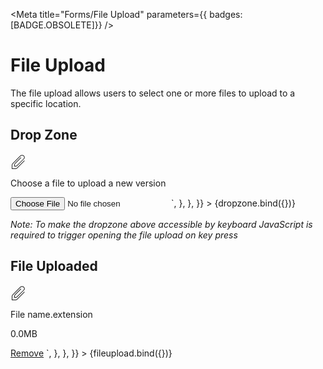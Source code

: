 
<Meta
	title="Forms/File Upload"
	parameters={{ badges: [BADGE.OBSOLETE]}}
/>


# File Upload

The file upload allows users to select one or more files to upload to a specific location.

## Drop Zone

<Canvas>
	<Story
		name="Drop Zone"
		argTypes={{
			linkText: {
				name: "Link Text",
			},
			text: {
				name: "Text",
			},
		}}
		args={{
			linkText: "Choose a file",
			text: "to upload a new version",
		}}
		parameters={{
			docs: {
				source: {
					code: `
<div class="made-c-file-upload">
  <label class="made-c-file-upload__label" for="file-upload-1">
  <svg width="24" height="24" viewBox="0 0 24 24" xmlns="http://www.w3.org/2000/svg">
    <title>
      Icons / Mastercard / UI / attach
    </title>
    <path d="M8.257 24H2.625A.625.625 0 012 23.375V17.74c0-.933.363-1.811 1.021-2.471L15.646 2.605a4.036 4.036 0 012.875-1.192c1.085 0 2.106.424 2.875 1.191a4.072 4.072 0 010 5.749L10.482 19.309a2.482 2.482 0 01-1.769.733H6.625A.625.625 0 016 19.417v-2.175c0-.922.374-1.823 1.025-2.475L16.5 5.293l.707.707-9.475 9.475A2.515 2.515 0 007 17.242v1.8h1.713c.4 0 .777-.156 1.061-.439L20.688 7.647a3.07 3.07 0 000-4.336c-1.159-1.158-3.177-1.158-4.335 0L3.729 15.975A2.486 2.486 0 003 17.74V23h5.257c.667 0 1.295-.26 1.768-.732L22 10.293l.707.707-11.975 11.975A3.477 3.477 0 018.257 24z" fill="#282828" fill-rule="evenodd"/>
  </svg>
  <p class="made-c-file-upload__text">
    <span class="made-c-file-upload__link made-u-margin-right-1-x">
      Choose a file
    </span>
    to upload a new version
  </p>
  </label>
  <input
    class="made-c-file-upload__input"
    id="file-upload-1"
    name="file-upload-1"
    type="file"
  />
</div>`,
				},
			},
		}}
	>
		{dropzone.bind({})}
	</Story>
</Canvas>

_Note: To make the dropzone above accessible by keyboard JavaScript is required to trigger opening the file upload on key press_

## File Uploaded

<Canvas>
	<Story
		name="File Uploaded"
		argTypes={{
			fileName: {
				name: "File Name",
			},
			fileSize: {
				name: "File Size",
			},
			unit: {
				name: "Unit",
				control: {
					type: "radio",
					options: ["KB", "MB", "GB", "TB"],
				},
			},
			actionText: {
				name: "Action Text",
			},
		}}
		args={{
			fileName: "File name.extension",
			fileSize: "0.0",
			unit: "MB",
			actionText: "Remove",
		}}
		parameters={{
			docs: {
				source: {
					code: `
<div class="made-c-file">
  <div class="made-c-file__content">
    <svg
      width="24"
      height="24"
      viewBox="0 0 24 24"
      xmlns="http://www.w3.org/2000/svg"
    >
      <title>Attachment</title>
      <path
        d="M8.257 24H2.625A.625.625 0 012 23.375V17.74c0-.933.363-1.811 1.021-2.471L15.646 2.605a4.036 4.036 0 012.875-1.192c1.085 0 2.106.424 2.875 1.191a4.072 4.072 0 010 5.749L10.482 19.309a2.482 2.482 0 01-1.769.733H6.625A.625.625 0 016 19.417v-2.175c0-.922.374-1.823 1.025-2.475L16.5 5.293l.707.707-9.475 9.475A2.515 2.515 0 007 17.242v1.8h1.713c.4 0 .777-.156 1.061-.439L20.688 7.647a3.07 3.07 0 000-4.336c-1.159-1.158-3.177-1.158-4.335 0L3.729 15.975A2.486 2.486 0 003 17.74V23h5.257c.667 0 1.295-.26 1.768-.732L22 10.293l.707.707-11.975 11.975A3.477 3.477 0 018.257 24z"
        fill="currentColor"
        fill-rule="evenodd"
      />
    </svg>
    <div class="made-c-file__details">
      <p class="made-c-file__name">File name.extension</p>
      <p class="made-c-file__size">0.0MB</p>
    </div>
  </div>
  <a href="">Remove</a>
</div>`,
				},
			},
		}}
	>
		{fileupload.bind({})}
	</Story>
</Canvas>
